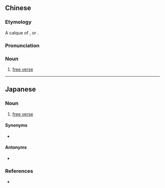 {{also|自由诗}}
==Chinese==
{{zh-forms|s=自由诗|type=21}}

===Etymology===
A calque of {{etyl|fr|zh}} {{m|fr|vers libre}}, or {{etyl|en|zh}} {{m|en|free verse}}.

===Pronunciation===
{{zh-pron
|m=zìyóushī
|cat=n
}}

===Noun===
{{zh-noun}}

# [[free verse]]

----

==Japanese==
{{ja-kanjitab|じ|ゆう|し|yomi=on}}

===Noun===
{{ja-noun|じゆうし}}

# [[free verse]]

====Synonyms====
* {{ja-r|不定型詩|ふていけいし}}

====Antonyms====
* {{ja-r|定型詩|ていけいし}}

===References===
* {{R:Meikyo}}